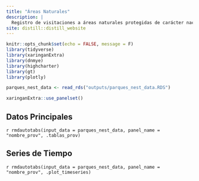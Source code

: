 ```yaml
---
title: "Áreas Naturales"
description: |
  Registro de visitaciones a áreas naturales protegidas de carácter nacional a partir de información de la Administración de Parques Nacionales (APN)
site: distill::distill_website
---
```



```r
knitr::opts_chunk$set(echo = FALSE, message = F)
library(tidyverse)
library(xaringanExtra)
library(dnmye)
library(highcharter)
library(gt)
library(plotly)
```

```r
parques_nest_data <- read_rds("outputs/parques_nest_data.RDS")

```


```r
xaringanExtra::use_panelset()
```


## Datos Principales
`r rmdautotabs(input_data = parques_nest_data, panel_name = "nombre_prov", .tablas_prov)`

## Series de Tiempo
`r rmdautotabs(input_data = parques_nest_data, panel_name = "nombre_prov", .plot_timeseries)`

